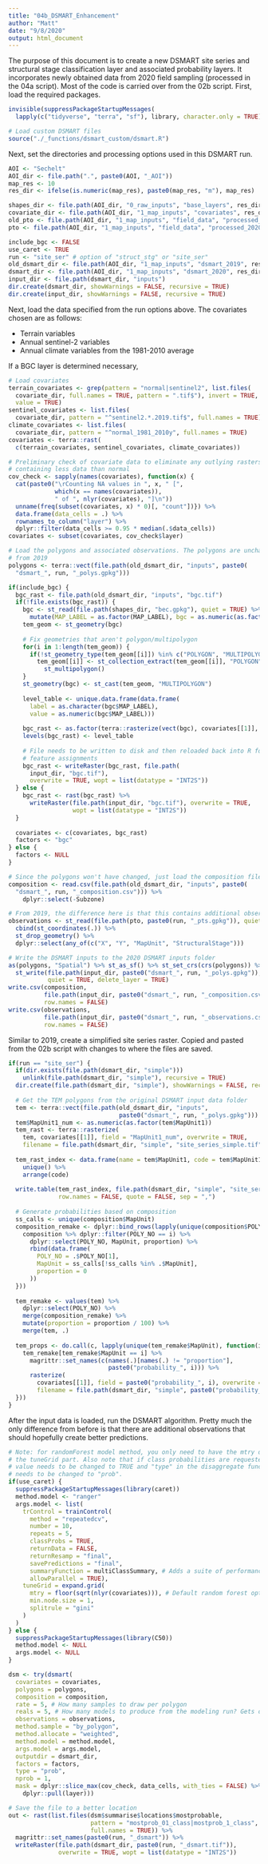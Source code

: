 ```yaml
---
title: "04b_DSMART_Enhancement"
author: "Matt"
date: "9/8/2020"
output: html_document
---
```


The purpose of this document is to create a new DSMART site series and structural stage classification layer and associated probability layers. It incorporates newly obtained data from 2020 field sampling (processed in the 04a script). Most of the code is carried over from the 02b script. First, load the required packages.

```r

invisible(suppressPackageStartupMessages(
  lapply(c("tidyverse", "terra", "sf"), library, character.only = TRUE)))

# Load custom DSMART files
source("./_functions/dsmart_custom/dsmart.R")

```

Next, set the directories and processing options used in this DSMART run.

```r

AOI <- "Sechelt"
AOI_dir <- file.path(".", paste0(AOI, "_AOI"))
map_res <- 10
res_dir <- ifelse(is.numeric(map_res), paste0(map_res, "m"), map_res)

shapes_dir <- file.path(AOI_dir, "0_raw_inputs", "base_layers", res_dir)
covariate_dir <- file.path(AOI_dir, "1_map_inputs", "covariates", res_dir)
old_pto <- file.path(AOI_dir, "1_map_inputs", "field_data", "processed_2019", res_dir)
pto <- file.path(AOI_dir, "1_map_inputs", "field_data", "processed_2020", res_dir)

include_bgc <- FALSE
use_caret <- TRUE
run <- "site_ser" # option of "struct_stg" or "site_ser"
old_dsmart_dir <- file.path(AOI_dir, "1_map_inputs", "dsmart_2019", res_dir, run)
dsmart_dir <- file.path(AOI_dir, "1_map_inputs", "dsmart_2020", res_dir, run)
input_dir <- file.path(dsmart_dir, "inputs")
dir.create(dsmart_dir, showWarnings = FALSE, recursive = TRUE)
dir.create(input_dir, showWarnings = FALSE, recursive = TRUE)

```

Next, load the data specified from the run options above. The covariates chosen are as follows:

* Terrain variables
* Annual sentinel-2 variables
* Annual climate variables from the 1981-2010 average

If a BGC layer is determined necessary, 

```r

# Load covariates
terrain_covariates <- grep(pattern = "normal|sentinel2", list.files(
  covariate_dir, full.names = TRUE, pattern = ".tif$"), invert = TRUE, 
  value = TRUE)
sentinel_covariates <- list.files(
  covariate_dir, pattern = "^sentinel2.*.2019.tif$", full.names = TRUE)
climate_covariates <- list.files(
  covariate_dir, pattern = "^normal_1981_2010y", full.names = TRUE)
covariates <- terra::rast(
  c(terrain_covariates, sentinel_covariates, climate_covariates))

# Preliminary check of covariate data to eliminate any outlying rasters
# containing less data than normal
cov_check <- sapply(names(covariates), function(x) {
  cat(paste0("\rCounting NA values in ", x, " [", 
             which(x == names(covariates)), 
             " of ", nlyr(covariates), "]\n"))
  unname(freq(subset(covariates, x) * 0)[, "count"])}) %>% 
  data.frame(data_cells = .) %>% 
  rownames_to_column("layer") %>% 
  dplyr::filter(data_cells >= 0.95 * median(.$data_cells))
covariates <- subset(covariates, cov_check$layer)

# Load the polygons and associated observations. The polygons are unchanged
# from 2019
polygons <- terra::vect(file.path(old_dsmart_dir, "inputs", paste0(
  "dsmart_", run, "_polys.gpkg")))

if(include_bgc) {
  bgc_rast <- file.path(old_dsmart_dir, "inputs", "bgc.tif")
  if(!file.exists(bgc_rast)) {
    bgc <- st_read(file.path(shapes_dir, "bec.gpkg"), quiet = TRUE) %>% 
      mutate(MAP_LABEL = as.factor(MAP_LABEL), bgc = as.numeric(as.factor(MAP_LABEL))) 
    tem_geom <- st_geometry(bgc)
    
    # Fix geometries that aren't polygon/multipolygon
    for(i in 1:length(tem_geom)) {
      if(!st_geometry_type(tem_geom[[i]]) %in% c("POLYGON", "MULTIPOLYGON")) 
        tem_geom[[i]] <- st_collection_extract(tem_geom[[i]], "POLYGON") %>% 
          st_multipolygon()
    }
    st_geometry(bgc) <- st_cast(tem_geom, "MULTIPOLYGON")
    
    level_table <- unique.data.frame(data.frame(
      label = as.character(bgc$MAP_LABEL), 
      value = as.numeric(bgc$MAP_LABEL)))
    
    bgc_rast <- as.factor(terra::rasterize(vect(bgc), covariates[[1]], field = "bgc"))
    levels(bgc_rast) <- level_table
    
    # File needs to be written to disk and then reloaded back into R for proper 
    # feature assignments
    bgc_rast <- writeRaster(bgc_rast, file.path(
      input_dir, "bgc.tif"), 
      overwrite = TRUE, wopt = list(datatype = "INT2S"))
  } else {
    bgc_rast <- rast(bgc_rast) %>% 
      writeRaster(file.path(input_dir, "bgc.tif"), overwrite = TRUE,
                  wopt = list(datatype = "INT2S"))
  }
  
  covariates <- c(covariates, bgc_rast)
  factors <- "bgc"
} else {
  factors <- NULL
}

# Since the polygons won't have changed, just load the composition file from 2019
composition <- read.csv(file.path(old_dsmart_dir, "inputs", paste0(
  "dsmart_", run, "_composition.csv"))) %>% 
    dplyr::select(-Subzone)

# From 2019, the difference here is that this contains additional observations
observations <- st_read(file.path(pto, paste0(run, "_pts.gpkg")), quiet = TRUE) %>% 
  cbind(st_coordinates(.)) %>% 
  st_drop_geometry() %>% 
  dplyr::select(any_of(c("X", "Y", "MapUnit", "StructuralStage")))

# Write the DSMART inputs to the 2020 DSMART inputs folder
as(polygons, "Spatial") %>% st_as_sf() %>% st_set_crs(crs(polygons)) %>% 
  st_write(file.path(input_dir, paste0("dsmart_", run, "_polys.gpkg")), 
           quiet = TRUE, delete_layer = TRUE)
write.csv(composition, 
          file.path(input_dir, paste0("dsmart_", run, "_composition.csv")), 
          row.names = FALSE)
write.csv(observations, 
          file.path(input_dir, paste0("dsmart_", run, "_observations.csv")), 
          row.names = FALSE)

```

Similar to 2019, create a simplified site series raster. Copied and pasted from the 02b script with changes to where the files are saved.

```r

if(run == "site_ser") {
  if(dir.exists(file.path(dsmart_dir, "simple")))
    unlink(file.path(dsmart_dir, "simple"), recursive = TRUE)
  dir.create(file.path(dsmart_dir, "simple"), showWarnings = FALSE, recursive = TRUE)
  
  # Get the TEM polygons from the original DSMART input data folder
  tem <- terra::vect(file.path(old_dsmart_dir, "inputs", 
                               paste0("dsmart_", run, "_polys.gpkg")))
  tem$MapUnit1_num <- as.numeric(as.factor(tem$MapUnit1))
  tem_rast <- terra::rasterize(
    tem, covariates[[1]], field = "MapUnit1_num", overwrite = TRUE, 
    filename = file.path(dsmart_dir, "simple", "site_series_simple.tif"))
  
  tem_rast_index <- data.frame(name = tem$MapUnit1, code = tem$MapUnit1_num) %>% 
    unique() %>% 
    arrange(code)
  
  write.table(tem_rast_index, file.path(dsmart_dir, "simple", "site_ser_simple_lookup.txt"),
              row.names = FALSE, quote = FALSE, sep = ",")
  
  # Generate probabilities based on composition
  ss_calls <- unique(composition$MapUnit)
  composition_remake <- dplyr::bind_rows(lapply(unique(composition$POLY_NO), function(i) {
    composition %>% dplyr::filter(POLY_NO == i) %>% 
      dplyr::select(POLY_NO, MapUnit, proportion) %>% 
      rbind(data.frame(
        POLY_NO = .$POLY_NO[1], 
        MapUnit = ss_calls[!ss_calls %in% .$MapUnit],
        proportion = 0
      ))
  }))
  
  tem_remake <- values(tem) %>% 
    dplyr::select(POLY_NO) %>% 
    merge(composition_remake) %>% 
    mutate(proportion = proportion / 100) %>% 
    merge(tem, .)
  
  tem_props <- do.call(c, lapply(unique(tem_remake$MapUnit), function(i) {
    tem_remake[tem_remake$MapUnit == i] %>% 
      magrittr::set_names(c(names(.)[names(.) != "proportion"], 
                            paste0("probability_", i))) %>% 
      rasterize(
        covariates[[1]], field = paste0("probability_", i), overwrite = TRUE, 
        filename = file.path(dsmart_dir, "simple", paste0("probability_", i, ".tif")))
  }))
}

```

After the input data is loaded, run the DSMART algorithm. Pretty much the only difference from before is that there are additional observations that should hopefully create better predictions.

```r

# Note: for randomForest model method, you only need to have the mtry defined in 
# the tuneGrid part. Also note that if class probabilities are requested, the 
# value needs to be changed to TRUE and "type" in the disaggregate function 
# needs to be changed to "prob".
if(use_caret) {
  suppressPackageStartupMessages(library(caret))
  method.model <- "ranger"
  args.model <- list(
    trControl = trainControl(
      method = "repeatedcv", 
      number = 10, 
      repeats = 5, 
      classProbs = TRUE,
      returnData = FALSE,
      returnResamp = "final",
      savePredictions = "final",
      summaryFunction = multiClassSummary, # Adds a suite of performance metrics to the output
      allowParallel = TRUE),
    tuneGrid = expand.grid(
      mtry = floor(sqrt(nlyr(covariates))), # Default random forest options
      min.node.size = 1,
      splitrule = "gini"
    )
  )
} else {
  suppressPackageStartupMessages(library(C50))
  method.model <- NULL
  args.model <- NULL
}


```



```r

dsm <- try(dsmart(
  covariates = covariates, 
  polygons = polygons, 
  composition = composition,
  rate = 5, # How many samples to draw per polygon
  reals = 5, # How many models to produce from the modeling run? Gets overridden by number of repeats if caret package is used with repeated cross validation
  observations = observations, 
  method.sample = "by_polygon", 
  method.allocate = "weighted",
  method.model = method.model,
  args.model = args.model,
  outputdir = dsmart_dir, 
  factors = factors,
  type = "prob", 
  nprob = 1,
  mask = dplyr::slice_max(cov_check, data_cells, with_ties = FALSE) %>% 
    dplyr::pull(layer)))

# Save the file to a better location
out <- rast(list.files(dsm$summarise$locations$mostprobable, 
                       pattern = "mostprob_01_class|mostprob_1_class", 
                       full.names = TRUE)) %>% 
  magrittr::set_names(paste0(run, "_dsmart")) %>% 
  writeRaster(file.path(dsmart_dir, paste0(run, "_dsmart.tif")), 
              overwrite = TRUE, wopt = list(datatype = "INT2S"))

```
